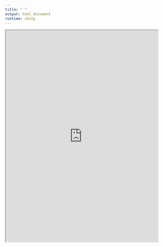 ```yaml
---
title: " "
output: html_document
runtime: shiny
---
```



<iframe height="700" width="100%" src="https://shiny.atc-data.fr/"></iframe> 

